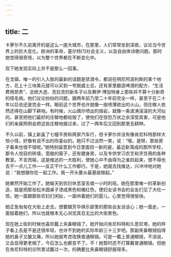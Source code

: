 ```yaml
---
---
---
```

title: 二
---




卡萝尔不久前离开的是这么一座大城市，在那里，人们常常坐到深夜，议论当今世界上的巨大变化，欧洲的革命，基尔特[1]社会主义，以及自由体诗歌问题。那时她觉得很奇怪，以为整个世界都在不断变化中。

现下她发现实际上并不是那么一回事。

在戈镇，唯一的引人入胜的最新的话题是禁酒令，都说在明尼阿波利斯的某个地方，花上十三块美元就可以买到一夸脱威士忌，还有家里酿造啤酒的配方、“生活费用昂贵”、总统大选、克拉克的新车子以及赛伊·博加特身上那些并不算十分新奇的怪毛病。他们议论纷纷的问题，跟两年前乃至二十年前完全一样，甚至于在二十年以后也还是完全一样。眼前这个世界也许就像一座喷薄欲出的火山，但庄稼人依然还得在山脚下耕地。有时候，火山偶尔喷出的熔岩，就像一条波涛滚滚的大河似的，甚至把他们最好的庄稼地都给毁了，使他们在惊恐万状之余深受其害，可是他们的亲属照例会把这些庄稼地接过来，过了一两年后又回到那里去耕种。

不久以前，镇上新盖了七幢平房和两家汽车行，但卡萝尔并没有像肯尼科特那样大惊小怪，好像有说不出的欣喜似的。她只不过淡然一笑，说：“哦，是呀，那些房子看来也很不错呢。”她特别留意到今日里面目一新的是，最近新落成的那所学校，那令人悦目的砖墙，宽敞的窗子，还有健身房，以及专供学习农艺和烹饪用的各种教室。不言而喻，这是维达的一大胜利，使她心中不由得为之雀跃起来，恨不得也去干一点儿工作——反正干什么工作都行。于是，她就去找维达，兴冲冲地对她说：“我想跟你在一起工作。我一开头要从最基层做起。”

她果然开始工作了。她每天到农妇休息室去值一小时的班。她在那里唯一的革新创造，就是把那张松木圆桌子漆成黑色和橘红色，使妇女读书会的会友们见了大吃一惊。她一面跟那些农妇们闲扯，一面哄着她们的婴儿，心里觉得很愉快。

她正急匆匆在大街上走去，想要跟芳华俱乐部里的那些会友谈谈心；她一面走，一面惦着她们，所以也就根本无心浏览其丑无比的大街景色。

现在她上街的时候也喜欢戴上夹鼻眼镜了。她开始问肯尼科特和久恩尼塔，她的样子看上去是不是还很年轻，也许不到她的实际年龄三十三岁吧。那副夹鼻眼镜掐得她的鼻子又酸又痛，所以她就考虑改换普通眼镜。可是一戴上普通眼镜，不消说，又会显得更老相了，今后怎么也都变不了。不！她暂时还不打算戴普通眼镜。但她在肯尼科特的诊所里试戴过一次，的确要比夹鼻眼镜舒服得多。
